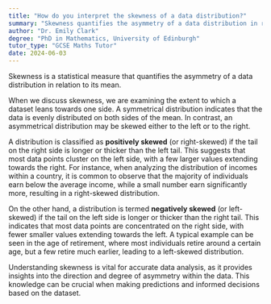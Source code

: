 ```yaml
---
title: "How do you interpret the skewness of a data distribution?"
summary: "Skewness quantifies the asymmetry of a data distribution in relation to its mean, indicating whether data values are concentrated more on one side of the mean than the other."
author: "Dr. Emily Clark"
degree: "PhD in Mathematics, University of Edinburgh"
tutor_type: "GCSE Maths Tutor"
date: 2024-06-03
---
```


Skewness is a statistical measure that quantifies the asymmetry of a data distribution in relation to its mean.

When we discuss skewness, we are examining the extent to which a dataset leans towards one side. A symmetrical distribution indicates that the data is evenly distributed on both sides of the mean. In contrast, an asymmetrical distribution may be skewed either to the left or to the right.

A distribution is classified as **positively skewed** (or right-skewed) if the tail on the right side is longer or thicker than the left tail. This suggests that most data points cluster on the left side, with a few larger values extending towards the right. For instance, when analyzing the distribution of incomes within a country, it is common to observe that the majority of individuals earn below the average income, while a small number earn significantly more, resulting in a right-skewed distribution.

On the other hand, a distribution is termed **negatively skewed** (or left-skewed) if the tail on the left side is longer or thicker than the right tail. This indicates that most data points are concentrated on the right side, with fewer smaller values extending towards the left. A typical example can be seen in the age of retirement, where most individuals retire around a certain age, but a few retire much earlier, leading to a left-skewed distribution.

Understanding skewness is vital for accurate data analysis, as it provides insights into the direction and degree of asymmetry within the data. This knowledge can be crucial when making predictions and informed decisions based on the dataset.
    